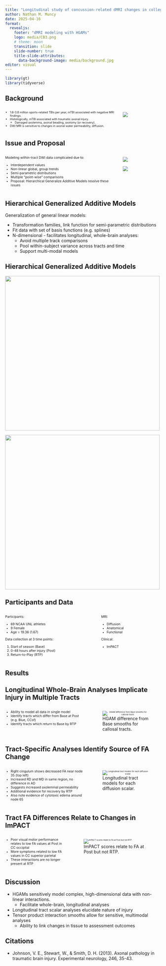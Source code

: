 ```yaml
---
title: "Longitudinal study of concussion-related dMRI changes in college athletes"
author: Nathan M. Muncy
date: 2025-04-16
format: 
  revealjs:
    footer: "dMRI modeling with HGAMs"
    logo: media/CB3.png
    # theme: moon
    transition: slide
    slide-number: true
    title-slide-attributes: 
      data-background-image: media/background.jpg
editor: visual
---
```


```r
library(gt)
library(tidyverse)
```

## Background {background-image="media/background.jpg"}

::::::: columns
::::: {.column width="50%"}
:::: {style="font-size: 65%;"}
::: incremental
-   1.6-3.8 million sports-related TBIs per year, mTBI associated with negative MRI findings.
-   Histologically, mTBI associated with traumatic axonal injury.
    -   Damaged axolemma, axonal beading, axotomy (or recovery).
-   DWI MRI is sensitive to changes in axonal water permeability, diffusion.
:::
::::
:::::

::: {.column width="\"50%"}
![](figures/fig_axonal_pathology.png){.fragment}
:::
:::::::

## Issue and Proposal {background-image="media/background.jpg"}

:::::::: columns
::::: {.column width="50%"}
:::: {style="font-size: 75%;"}
Modeling within-tract DWI data complicated due to:

::: incremental
-   Interdependent values
-   Non-linear global, group trends
-   Semi-parametric distributions
-   Multiple "point-wise" comparisons
-   Proposal: Hierarchical Generalize Additive Models resolve these issues
:::
::::
:::::

:::: {.column width="\"50%"}
::: r-stack
![](figures/plot_dist.png)

![](figures/plot_dist_group_smooth.png){.fragment}
:::
::::
::::::::

## [Hierarchical Generalized Additive Models]{.r-fit-text} {background-image="media/background.jpg"}

Generalization of general linear models:

::: incremental
-   Transformation families, link function for semi-parametric distributions
-   Fit data with set of basis functions (e.g. splines)
-   N-dimensional - facilitates longitudinal, whole-brain analyses:
    -   Avoid multiple track comparisons
    -   Pool within-subject variance across tracts and time
    -   Support multi-modal models
:::

## [Hierarchical Generalized Additive Models]{.r-fit-text} {background-image="media/background.jpg"}

::: {layout-ncol="2"}
![](figures/plot_dist_gam_basis.png){width="500"}

![](figures/plot_dist_gam.png){width="500"}
:::

## Participants and Data {background-image="media/background.jpg"}

::::::: columns
:::: {.column width="60%"}
::: {style="font-size: 75%;"}
Participants:

-   69 NCAA UNL athletes
-   9 Female
-   Age = 19.36 (1.67)

Data collection at 3 time points:

1)  Start of season (Base)
2)  0-48 hours after injury (Post)
3)  Return-to-Play (RTP)
:::
::::

:::: {.column width="40%"}
::: {style="font-size: 75%;"}
MRI:

-   Diffusion
-   Anatomical
-   Functional

Clinical:

-   ImPACT
:::
::::
:::::::

## Results {background-image="media/background.jpg"}

## [Longitudinal Whole-Brain Analyses Implicate Injury in Multiple Tracts]{.r-fit-text} {background-image="media/background.jpg"}

::::::: columns
::::: {.column width="50%"}
:::: incremental
::: {style="font-size: 75%;"}
-   Ability to model all data in single model
-   Identify tracts which differ from Base at Post (e.g. Blue, CCsf)
-   Identify tracts which return to Base by RTP
:::
::::
:::::

::: {.column width="45%"}
![HGAM difference from Base smooths for callosal tracts.](figures/plot_WB_gams.png){style="font-size: 45%; text-align:center;"}
:::
:::::::

## [Tract-Specific Analyses Identify Source of FA Change]{.r-fit-text} {background-image="media/background.jpg"}

::::::: columns
::::: {.column width="50%"}
:::: incremental
::: {style="font-size: 75%;"}
-   Right cingulum shows decreased FA near node 35 (top left)
-   Increased RD and MD in same region, no difference in AD
-   Suggests increased axolemmal permeability
-   Additional evidence for recovery by RTP
-   Also note evidence of cytotoxic edema around node 65
:::
::::
:::::

::: {.column width="45%"}
![Longitudinal tract models for each diffusion scalar.](figures/plot_tract_gams.png){style="font-size: 45%; text-align:center;"}
:::
:::::::

## [Tract FA Differences Relate to Changes in ImPACT]{.r-fit-text} {background-image="media/background.jpg"}

::::::: columns
::::: {.column width="40%"}
:::: incremental
::: {style="font-size: 75%;"}
-   Poor visual motor performance relates to low FA values at Post in CC occipital
-   More symptoms related to low FA values in CC superior parietal
-   These interactions are no longer present at RTP
:::
::::
:::::

::: {.column width="60%"}
![ImPACT scores relate to FA at Post but not RTP.](figures/plot_tensor_gams.png){style="font-size: 45%; text-align:center;"}
:::
:::::::

## Discussion {background-image="media/background.jpg"}

::: incremental
-   HGAMs sensitively model complex, high-dimensional data with non-linear interactions.
    -   Facilitate whole-brain, longitudinal analyses
-   Longitudinal tract scalar analyses elucidate nature of injury
-   Tensor product interaction smooths allow for sensitive, multimodal analyses
    -   Ability to link changes in tissue to assessment outcomes
:::

## Citations {background-image="media/background.jpg"}

-   Johnson, V. E., Stewart, W., & Smith, D. H. (2013). Axonal pathology in traumatic brain injury. Experimental neurology, 246, 35-43.
